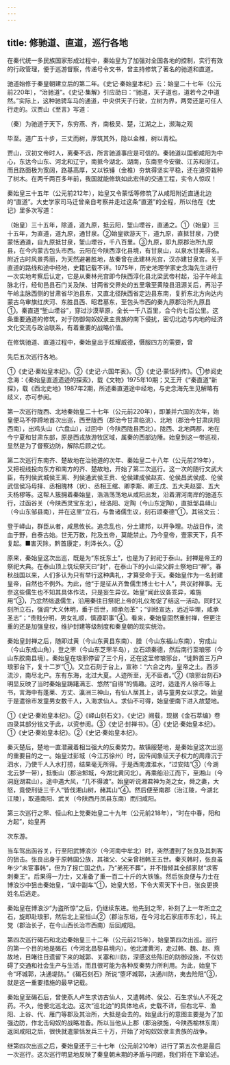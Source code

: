 ```yaml
---
---
---
```

title: 修驰道、直道，巡行各地
---



在秦代统一多民族国家形成过程中，秦始皇为了加强对全国各地的控制，实行有效的行政管理，便于巡游督察，传递号令文书，曾主持修筑了著名的驰道和直道。

驰道始修于秦皇朝建立后的第二年。《史记·秦始皇本纪》云：始皇二十七年（公元前220年），“治驰道”。《史记·集解》引应劭曰：“驰道，天子道也，道若今之中道然。”实际上，这种驰骋车马的通道，中央供天子行驶，立树为界，两旁还是可任人行走的。汉贾山《至言》写道：

（秦）为驰道于天下，东穷燕、齐，南极吴、楚，江湖之上，濒海之观

毕至。道广五十步，三丈而树，厚筑其外，隐以金椎，树以青松。

贾山，汉初文帝时人，离秦不远，所言驰道事应是可信的。秦驰道以国都咸阳为中心，东达今山东、河北和辽宁，南抵今湖北、湖南，东南至今安徽、江苏和浙江。而且路面极为宽阔，路基高厚，又以铁锤（金椎）夯筑得坚实平稳，还在道旁栽种了树木。在两千两百多年前，我国就能修筑如此宏伟的交通工程，实令人惊叹！

秦始皇三十五年（公元前212年），始皇又令蒙恬等修筑了从咸阳附近直通北边的“直道”。大史学家司马迁曾亲自考察并走过这条“直道”的全程，所以他在《史记》里多次写道：

（始皇）三十五年，除道，道九原，抵云阳，堑山堙谷，直通之。①（始皇）三十五年，为直道，道九原，通甘泉。②始皇欲游天下，道九原，直抵甘泉，乃使蒙恬通道，自九原抵甘泉，堑山堙谷，千八百里。③九原，即九原郡治所九原县，在今内蒙古包头市西。云阳在今陕西淳化县境，有甘泉山，以泉水甘美得名。附近古时风景秀丽，为天然避暑胜地，故秦曾在此建林光宫，汉亦建甘泉宫。关于直道的路线和途中经地，史籍记载不详。1975年，历史地理学家史念海先生进行一次实地考察后认定，它是从秦林光宫即今陕西淳化县北梁武帝村起，沿子午岭主脉北行，经旬邑县石门关及陕、甘两省交界处的五里墩至黄陵县沮源关后，再沿子午岭主脉西侧的甘肃省华池县东，又直北径陕西省定边县东南，复折东北方向达内蒙古乌审旗红庆河、东胜县西、昭君墓东，至包头市西的秦九原郡治所九原县①。秦直道“堑山堙谷”，穿过沙漠草原，全长一千八百里，合今约七百公里。这条重要通道的修筑，对于防御匈奴奴隶主贵族的南下侵扰，密切北边与内地的经济文化交流与政治联系，有着重要的战略价值。

在修筑驰道、直道过程中，秦始皇出于炫耀威德，慑服四方的需要，曾

先后五次巡行各地。

①《史记·秦始皇本纪》。②《史记·六国年表》。③《史记·蒙恬列传》。①参阅史念海：《秦始皇直道遗迹的探索》，载《文物》1975年10期；又王开《“秦直道”新探》，载《西北史地》1987年2期，所述秦直道途中经地，与史念海先生见解略有歧义，亦可参阅。

第一次巡行陇西、北地秦始皇二十七年（公元前220年），即兼并六国的次年，始皇便马不停蹄地首次出巡，西至陇西（郡治今甘肃临洮）、北地（郡治今甘肃庆阳西南），出鸡头山（六盘山），过回中（今陕西陇县西北）。陇西、北地两郡，地在今宁夏和甘肃东部，原是西戎族游牧区域，属秦的西部边陲。始皇到这一带巡视，显然是为了督察边防，解除后顾之忧。

第二次巡行东南齐、楚故地在治驰道的次年、秦始皇二十八年（公元前219年），又把视线投向东方和南方的齐、楚故地，开始了第二次巡行。这一次的随行文武大臣，有列侯武城侯王离、列侯通武侯王贲、伦侯建成侯赵亥、伦侯昌武侯成、伦侯武信侯冯毋择、丞相隗林（状）、丞相王绾、卿李斯、卿王戊、五大夫赵婴、五大夫杨樛等。这帮人簇拥着秦始皇，浩浩荡荡地从咸阳出发，沿着渭河南岸的驰道东行，过函谷关（今陕西灵宝东北），经洛阳、定陶（今山东定陶），直抵邹县峄山（今山东邹县南），并在这里“立石，与鲁诸儒生议，刻石颂秦德”①，其铭文云：

登于峄山，群臣从者，咸思攸长。追念乱也，分土建邦，以开争理。功战日作，流血于野，自泰古始。世无万数，陀及五帝，莫能禁止。乃今皇帝，壹家天下，兵不复起。■害灭除，黔首康定，利泽长久。②

原来，秦始皇这次出巡，既是为“东抚东土”，也是为了封祀于泰山。封禅是帝王的祭祀大典。在泰山顶上筑坛祭天曰“封”，在泰山下的小山梁父辟土祭地曰“禅”。春秋战国以来，人们多认为只有举行这种典礼，才算受命于天。秦始皇作为一名封建皇帝，自然也不例外。为此，他“于是征从齐鲁儒生博士七十人”，共议封禅事。无奈这些儒生也不知其具体作法，只是妄生异议。始皇“闻此议各乖异，难施用”③，乃忿然绌退儒生，沿用秦往日祭祀上帝的礼仪匆促了结这一活动。同时又刻所立石，强调“大义休明，垂于后世，顺承勿革”；“训经宣达，远近毕理，咸承圣志”；“贵贱分明，男女礼顺，慎遵职事”④。看来，秦始皇固然重封禅，但更注重的还是加强皇权，维护封建等级制度和秦皇朝的现实统治。

秦始皇封禅之后，随即过黄（今山东黄县东南）、腄（今山东福山东南），穷成山（今山东成山角），登之罘（今山东芝罘半岛），立石颂秦德，然后南行至琅邪（今山东胶南县境）。秦始皇在琅邪停留了三个月，还在这里修琅邪台，“徙黔首三万户琅邪台下，复十二岁”①。又立石刻于台上，宣称：“六合之内，皇帝之土。西涉流沙，南尽北户。东有东海，北过大夏。人迹所至，无不臣者。”②《琅邪台刻石》明显反映了当时秦始皇踌躇满志、悠然“自得”的情趣。这时，适逢齐人徐市等上书，言海中有蓬莱、方丈、瀛洲三神山，有仙人居其上，请与童男女以求之。始皇于是遣徐市发童男女数千人，入海求仙人。求仙不可得，始皇便南下进入故楚地。

①《史记·秦始皇本纪》。②《峄山刻石文》，《史记》阙载，现据《金石萃编》卷四录其部分铭文于此，以资参阅。③《史记·封禅书》。④《史记·秦始皇本纪》。①《史记·秦始皇本纪》。②《史记·秦始皇本纪》。

秦灭楚后，楚地一直潜藏着相当强大的反秦势力。故镇服楚地，是秦始皇这次出巡的重要目的之一。始皇过彭城（今江苏徐州）时，因传闻象征天子权力的周鼎沉于泗水，乃使千人入水打捞，结果毫无所得。于是西南渡淮水，“过安陆”③（今湖北云梦一带），抵衡山（郡治邾城，今湖北黄冈北）。再乘船沿江而下，至湘山（今洞庭湖君山）。途中遇大风，“几不得渡”。始皇听说湘君神为尧之女，舜之妻，大怒，竟使刑徒三千人“皆伐湘山树，赭其山”④。然后便至南郡（治江陵，今湖北江陵），取道南阳、武关（今陕西丹凤县东南）而归咸阳。

第三次巡行之罘、恒山和上党秦始皇二十九年（公元前218年），“时在中春，阳和方起”，始皇再

次东游。

当车驾出函谷关，行至阳武博浪沙（今河南中牟北）时，突然遭到了张良及其刺客的狙击。张良出身于原韩国公族，其祖父、父亲曾相韩王五世。秦灭韩时，张良虽年少“未宦事韩”，但为了报亡国之仇，乃“弟死不葬”，并不惜倾其全部家财“求客刺秦王”。后果得一力士，又准备了重一百二十斤的大铁锥。然后张良便与力士在博浪沙中狙击秦始皇，“误中副车”①，始皇大怒，下令大索天下十日，张良更换姓名后逃走。

秦始皇在博浪沙“为盗所惊”之后，仍继续东进。他先到之罘，补刻了上一年所立之石，旋即赴琅邪，然后北上至恒山②（郡治东垣，在今河北石家庄市东北），转上党（郡治长子，在今山西长治市西南）后回咸阳。

第四次巡行碣石和北边秦始皇三十二年（公元前215年），始皇第四次出巡。巡行的第一个目的地是碣石（今河北昌黎县境内）。他北渡黄河，走过韩、魏、赵、燕故地，目睹往日遗留下来的城郭、关塞和川防，深感这些陈旧的防御设施，不仅妨碍了交通和社会生产与生活，而且很可能为各种反秦势力所利用。为此，始皇下令“坏城郭，决通堤防。”《碣石刻石》所说“堕坏城郭，决通川防，夷去险阻”③，就是这一重要措施的最早记载。

秦始皇至碣石后，曾使燕人卢生求访古仙人，又遣韩终、侯公、石生求仙人不死之药。不久，他便北巡北边。这次“巡北边”的具体地点，史载不详，但右北平、渔阳、上谷、代、雁门等郡及其治所，大抵是会去的。始皇此行的意图主要是为了加强边防，作北击匈奴的战略准备。所以当他从上郡（郡治肤施，今陕西榆林东南）返回咸阳之后，很快就遣蒙恬发兵三十万，开始了对匈奴奴隶主贵族的战争。

继第四次出巡之后，秦始皇还于三十七年（公元前210年）进行了第五次也是最后一次巡行。这次巡行明显地反映了秦皇朝末期的矛盾与问题，我们将在下章论述。